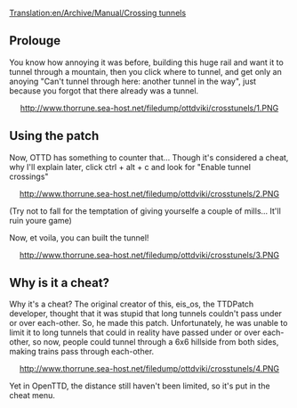 [[Translation:en/Archive/Manual/Crossing tunnels]]
== Prolouge ==

You know how annoying it was before, building this huge rail and want it to tunnel through a mountain, then you click where to tunnel, and get only an anoying "Can't tunnel through here: another tunnel in the way", just because you forgot that there already was a tunnel.

<center>http://www.thorrune.sea-host.net/filedump/ottdviki/crosstunels/1.PNG</center>

== Using the patch ==



Now, OTTD has something to counter that... Though it's considered a cheat, why I'll explain later, click ctrl + alt + c and look for "Enable tunnel crossings" 

<center>http://www.thorrune.sea-host.net/filedump/ottdviki/crosstunels/2.PNG</center>
(Try not to fall for the temptation of giving yourselfe a couple of mills... It'll ruin youre game)

Now, et voila, you can built the tunnel!

<center>http://www.thorrune.sea-host.net/filedump/ottdviki/crosstunels/3.PNG</center>

== Why is it a cheat? ==

Why it's a cheat? The original creator of this, eis_os, the TTDPatch developer, thought that it was stupid that long tunnels couldn't pass under or over each-other. So, he made this patch.  Unfortunately, he was unable to limit it to long tunnels that could in reality have passed under or over each-other, so now, people could tunnel through a 6x6 hillside from both sides, making trains pass through each-other. 

<center>http://www.thorrune.sea-host.net/filedump/ottdviki/crosstunels/4.PNG</center>


Yet in OpenTTD, the distance still haven't been limited, so it's put in the cheat menu.
